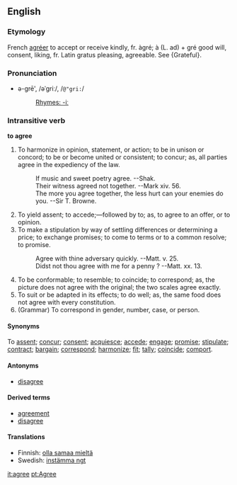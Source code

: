 ==English==
===Etymology===
French [[agréer]] to accept or receive kindly, fr. àgré; à (L. ad) + gré good will, consent, liking, fr. Latin gratus pleasing, agreeable. See {Grateful}.

===Pronunciation===
*ə-grē', /əˈɡriː/, /<tt>@"gri:</tt>/
*:[[Rhymes:English:-iː|Rhymes: -iː]]

===Intransitive verb===
'''to agree'''

# To harmonize in opinion, statement, or action; to be in unison or concord; to be or become united or consistent; to concur; as, all parties agree in the expediency of the  law.
#:    If music and sweet poetry agree. --Shak.
#:    Their witness agreed not together. --Mark xiv. 56.
#:    The more you agree together, the less hurt can your enemies do you. --Sir T. Browne.
# To yield assent; to accede;&mdash;followed by to; as, to agree to an offer, or to opinion.
# To make a stipulation by way of settling differences or determining a price; to exchange promises; to come to terms or to a common resolve; to promise.
#:    Agree with thine adversary quickly. --Matt. v. 25.
#:    Didst not thou agree with me for a penny ? --Matt. xx. 13.
# To be conformable; to resemble; to coincide; to correspond; as, the picture does not agree with the original; the two scales agree exactly.
# To suit or be adapted in its effects; to do well; as, the same food does not agree with every constitution.
# (Grammar) To correspond in gender, number, case, or person.

====Synonyms====
To [[assent]]; [[concur]]; [[consent]]; [[acquiesce]]; [[accede]]; [[engage]]; [[promise]]; [[stipulate]]; [[contract]]; [[bargain]]; [[correspond]]; [[harmonize]]; [[fit]]; [[tally]]; [[coincide]]; [[comport]].

====Antonyms====
*[[disagree]]

====Derived terms====
*[[agreement]]
*[[disagree]]

====Translations====
*Finnish: [[olla samaa mieltä]]
*Swedish: [[instämma ngt]]

[[it:agree]]
[[pt:Agree]]